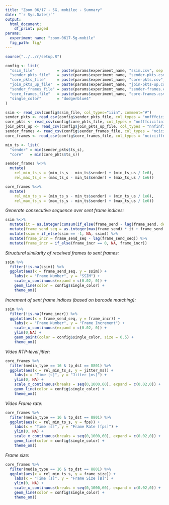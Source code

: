```yaml
---
title: "Zoom 06/17 - 5G, mobilec - Summary"
date: "`r Sys.Date()`"
output:
  html_document:
    df_print: paged
params:
  experiment_name: "zoom-0617-5g-mobile"
  fig_path: fig/
---
```


```R
source("../../r/setup.R")

config <- list(
  "ssim_file"          = paste(params$experiment_name, "ssim.csv", sep = "-"),
  "sender_pkts_file"   = paste(params$experiment_name, "sender-pkts.csv", sep = "-"),
  "core_pkts_file"     = paste(params$experiment_name, "core-pkts.csv", sep = "-"),
  "join_pkts_up_file"  = paste(params$experiment_name, "join-pkts-up.csv", sep = "-"),
  "sender_frames_file" = paste(params$experiment_name, "sender-frames.csv", sep = "-"),
  "core_frames_file"   = paste(params$experiment_name, "core-frames.csv", sep = "-"),
  "single_color"       = "dodgerblue4"
)

```

```r
ssim <- read_csv(config$ssim_file, col_types="iiin", comment="#")
sender_pkts <- read_csv(config$sender_pkts_file, col_types = "nnfffcicifiniiniff")
core_pkts <- read_csv(config$core_pkts_file, col_types = "nnfffcicifiniiniff")
join_pkts_up <- read_csv(config$join_pkts_up_file, col_types = "nnfinfinifnniifnnn")
sender_frames <- read_csv(config$sender_frames_file, col_types = "nciciiffnnnnniiiin")
core_frames <- read_csv(config$core_frames_file, col_types = "nciciiffnnnnniiiin")
```

```r
min_ts <- list(
  "sender" = min(sender_pkts$ts_s),
  "core"   = min(core_pkts$ts_s))

sender_frames %<>%
  mutate(
    rel_min_ts_s = (min_ts_s - min_ts$sender) + (min_ts_us / 1e6),
    rel_max_ts_s = (max_ts_s - min_ts$sender) + (max_ts_us / 1e6))

core_frames %<>%
  mutate(
    rel_min_ts_s = (min_ts_s - min_ts$sender) + (min_ts_us / 1e6),
    rel_max_ts_s = (max_ts_s - min_ts$sender) + (max_ts_us / 1e6))
```

*Generate consecutive sequence over sent frame indices:*

```r
ssim %<>%
  mutate(it = as.integer(cumsum(if_else(frame_send - lag(frame_send, default = 0) < -100, 1, 0)))) %>%
  mutate(frame_send_seq = as.integer(max(frame_send) * it + frame_send + if_else(it > 0, 1, 0))) %>%
  mutate(ssim = if_else(ssim == -1, NA, ssim)) %>%
  mutate(frame_incr = frame_send_seq - lag(frame_send_seq)) %>%
  mutate(frame_incr = if_else(frame_incr == 0, NA, frame_incr))
```

*Structural similarity of received frames to sent frames:*

```r
ssim %>%
  filter(!is.na(ssim)) %>%
  ggplot(aes(x = frame_send_seq, y = ssim)) +
    labs(x = "Frame Number", y = "SSIM") +
    scale_x_continuous(expand = c(0.02, 0)) +
    geom_line(color = config$single_color) +
    theme_om()
```

*Increment of sent frame indices (based on barcode matching):*

```r
ssim %>%
  filter(!is.na(frame_incr)) %>%
  ggplot(aes(x = frame_send_seq, y = frame_incr)) +
    labs(x = "Frame Number", y = "Frame Increment") +
    scale_x_continuous(expand = c(0.02, 0)) +
    ylim(0,NA) +
    geom_point(color = config$single_color, size = 0.5) +
    theme_om()
```

*Video RTP-level jitter:*

```r
core_frames %>%
  filter(media_type == 16 & tp_dst == 8801) %>%
  ggplot(aes(x = rel_min_ts_s, y = jitter_ms)) +
    labs(x = "Time [s]", y = "Jitter [ms]") +
    ylim(0, NA) +
    scale_x_continuous(breaks = seq(0,1000,60), expand = c(0.02,0)) +
    geom_line(color = config$single_color) +
    theme_om()
```

*Video Frame rate:*

```r
core_frames %>%
  filter(media_type == 16 & tp_dst == 8801) %>%
  ggplot(aes(x = rel_min_ts_s, y = fps)) +
    labs(x = "Time [s]", y = "Frame Rate [fps]") +
    ylim(0, NA) +
    scale_x_continuous(breaks = seq(0,1000,60), expand = c(0.02,0)) +
    geom_line(color = config$single_color) +
    theme_om()
```

*Frame size:*

```r
core_frames %>%
  filter(media_type == 16 & tp_dst == 8801) %>%
  ggplot(aes(x = rel_min_ts_s, y = frame_size)) +
    labs(x = "Time [s]", y = "Frame Size [B]") +
    ylim(0, NA) +
    scale_x_continuous(breaks = seq(0,1000,60), expand = c(0.02,0)) +
    geom_line(color = config$single_color) +
    theme_om()
```
